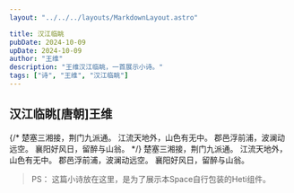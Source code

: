 ```yaml
---
layout: "../../../layouts/MarkdownLayout.astro"

title: 汉江临眺
pubDate: 2024-10-09
upDate: 2024-10-09
author: "王维"
description: "王维汉江临眺，一首展示小诗。"
tags: ["诗", "王维", "汉江临眺"]
---
```



<HetiAncient>
    <h2>汉江临眺<HetiMetaSmall>[唐朝]<HetiAbbr title="王维（692年—761年），字摩诘，是盛唐山水田园派的著名诗人和画家，人称“诗佛”，其诗作以清新自然、禅意深邃著称。">王维</HetiAbbr></HetiMetaSmall></h2>
    <HetiXLarge>
        {/* 楚塞三湘接，荆门九派通。
        江流天地外，山色有无中。
        郡邑浮前浦，波澜动远空。
        襄阳好风日，留醉与山翁。 */}
        <HetiHang>楚塞三湘接，荆门九派通。</HetiHang>
        <HetiHang>江流天地外，山色有无中。</HetiHang>
        <HetiHang>郡邑浮前浦，波澜动远空。</HetiHang>
        <HetiHang>襄阳好风日，留醉与山翁。</HetiHang>
    </HetiXLarge>
</HetiAncient>

> PS： 这篇小诗放在这里，是为了展示本Space自行包装的Heti组件。
